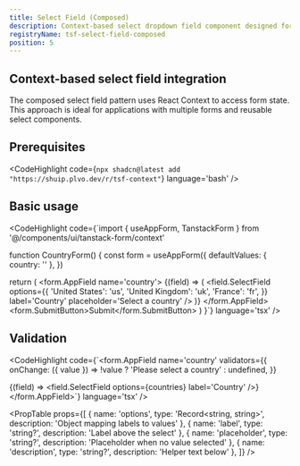 ```yaml
---
title: Select Field (Composed)
description: Context-based select dropdown field component designed for complex applications with multiple forms.
registryName: tsf-select-field-composed
position: 5
---
```


## Context-based select field integration

The composed select field pattern uses React Context to access form state. This approach is ideal for applications with multiple forms and reusable select components.

## Prerequisites

<CodeHighlight code={`npx shadcn@latest add "https://shuip.plvo.dev/r/tsf-context"`} language='bash' />

## Basic usage

<CodeHighlight code={`import { useAppForm, TanstackForm } from '@/components/ui/tanstack-form/context'

function CountryForm() {
  const form = useAppForm({
    defaultValues: { country: '' },
  })

  return (
    <TanstackForm form={form}>
      <form.AppField name='country'>
        {(field) => (
          <field.SelectField
            options={{
              'United States': 'us',
              'United Kingdom': 'uk',
              'France': 'fr',
            }}
            label='Country'
            placeholder='Select a country'
          />
        )}
      </form.AppField>
      <form.SubmitButton>Submit</form.SubmitButton>
    </TanstackForm>
  )
}`} language='tsx' />

## Validation

<CodeHighlight code={`<form.AppField
  name='country'
  validators={{
    onChange: ({ value }) => !value ? 'Please select a country' : undefined,
  }}
>
  {(field) => <field.SelectField options={countries} label='Country' />}
</form.AppField>`} language='tsx' />

<ItemExamples registryName='tsf-select-field-composed' />

<PropTable props={[
  { name: 'options', type: 'Record<string, string>', description: 'Object mapping labels to values' },
  { name: 'label', type: 'string?', description: 'Label above the select' },
  { name: 'placeholder', type: 'string?', description: 'Placeholder when no value selected' },
  { name: 'description', type: 'string?', description: 'Helper text below' },
]} />
